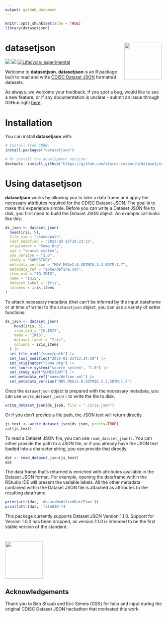 ```yaml
---
output: github_document
---
```


```r
knitr::opts_chunk$set(echo = TRUE)
library(datasetjson)
```

# **datasetjson** <img src="man/figures/logo.svg" align="right" alt="" width="120" />

<!-- badges: start -->
[<img src="https://img.shields.io/codecov/c/github/atorus-research/datasetjson">](https://app.codecov.io/gh/atorus-research/datasetjson)
[<img src="https://img.shields.io/badge/License-APACHE2-blue.svg">](https://github.com/atorus-research/datasetjson/blob/main/LICENSE.md)
[![Lifecycle: experimental](https://img.shields.io/badge/lifecycle-experimental-orange.svg)](https://lifecycle.r-lib.org/articles/stages.html#experimental)
<!-- badges: end -->

Welcome to **datasetjson**. **datasetjson** is an R package built to read and write [CDISC Dataset JSON](https://www.cdisc.org/standards/data-exchange/dataset-json) formatted datasets. 

As always, we welcome your feedback. If you spot a bug, would like to see a new feature, or if any documentation is unclear - submit an issue through GitHub right [here](https://github.com/atorus-research/datasetjson/issues). 

# Installation

You can install **datasetjson** with:

```r
# Install from CRAN:
install.packages("datasetjson")

# Or install the development version:
devtools::install_github("https://github.com/atorus-research/datasetjson.git", ref="dev")
```

# Using **datasetjson**

**datasetjson** works by allowing you to take a data frame and apply the necessary attributes required for the CDISC Dataset JSON. The goal is to make this experience simple. Before you can write a Dataset JSON file to disk, you first need to build the Dataset JSON object. An example call looks like this:

```r
ds_json <- dataset_json(
  head(iris, 5),
  file_oid = "/some/path",
  last_modified = "2023-02-15T10:23:15",
  originator = "Some Org",
  sys = "source system",
  sys_version = "1.0",
  study = "SOMESTUDY",
  metadata_version = "MDV.MSGv2.0.SDTMIG.3.3.SDTM.1.7",
  metadata_ref = "some/define.xml",
  item_oid = "IG.IRIS",
  name = "IRIS",
  dataset_label = "Iris",
  columns = iris_items
)
```

To attach necessary metadata (that can't be inferred by the input dataframe or at time of write) to the `datasetjson` object, you can use a variety of setter functions:

```r
ds_json <- dataset_json(
    head(iris, 5),
    item_oid = "IG.IRIS",
    name = "IRIS",
    dataset_label = "Iris",
    columns = iris_items
  ) |>
  set_file_oid("/some/path") |>
  set_last_modified("2025-01-21T13:34:50") |>
  set_originator("Some Org") |>
  set_source_system("source system", "1.0") |>
  set_study_oid("SOMESTUDY") |>
  set_metadata_ref("some/define.xml") |>
  set_metadata_version("MDV.MSGv2.0.SDTMIG.3.3.SDTM.1.7")
```

Once the `datasetjson` object is prepared with the necessary metadata, you can use `write_dataset_json()` to write the file to disk. 

```r
write_dataset_json(ds_json, file = "./iris.json")
```

Or if you don't provide a file path, the JSON text will return directly. 

```r
js_text <- write_dataset_json(ds_json, pretty=TRUE)
cat(js_text)
```

To read a Dataset JSON file, you can use `read_dataset_json()`. You can either provide the path to a JSON file, or if you already have the JSON text loaded into a character string, you can provide that directly.

```r
dat <- read_dataset_json(js_text)
dat
```

The data frame that's returned is enriched with attributes available in the Dataset JSON format. For example, opening the dataframe within the RStudio IDE will present the variable labels. All the other metadata contained within the Dataset JSON file is attached as attributes to the resulting dataframe.

```r
print(attr(dat, 'dbLastModifiedDateTime'))
print(attr(dat, 'fileOID'))
```

This package currently supports Dataset JSON Version 1.1.0. Support for Version 1.0.0 has been dropped, as version 1.1.0 is intended to be the first stable version of the standard. 

# [<img src="man/figures/cdisc.png" alt="" width="120" />](https://www.cdisc.org/)

## Acknowledgements

Thank you to Ben Straub and Eric Simms (GSK) for help and input during the original CDISC Dataset JSON hackathon that motivated this work.
